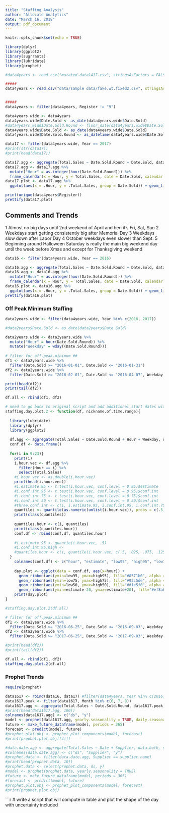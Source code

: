 ```yaml
---
title: "Staffing Analysis"
author: "Allocate Analytics"
date: "March 16, 2018"
output: pdf_document
---
```


```r
knitr::opts_chunk$set(echo = TRUE)

library(dplyr)
library(ggplot2)
library(sugrrants)
library(lubridate)
library(prophet)

#data4years <- read.csv("mutated.data1417.csv", stringsAsFactors = FALSE)

#####
data4years <- read.csv("data/sample data/fake.wt.fixed2.csv", stringsAsFactors = FALSE)


#####
data4years <- filter(data4years, Register != "9")

data4years.wide <- data4years
data4years.wide$Date.Sold <- as_date(data4years.wide$Date.Sold)
#data4years.wide$Date.Sold.Round <- floor_date(data4years.wide$Date.Sold, unit = "hour")
data4years.wide$Date.Sold <- as_date(data4years.wide$Date.Sold)
data4years.wide$Date.Sold.Round <- as_datetime(data4years.wide$Date.Sold.Round)

data17 <- filter(data4years.wide, Year == 2017)
#print(str(data17))
#print(head(data17))

data17.agg <- aggregate(Total.Sales ~ Date.Sold.Round + Date.Sold, data17, sum)
data17.agg <- data17.agg %>%
  mutate("Hour" = as.integer(hour(Date.Sold.Round))) %>%
  frame_calendar(x = Hour, y = Total.Sales, date = Date.Sold, calendar = "monthly")
data17.plot <- data17.agg %>%
  ggplot(aes(x = .Hour, y = .Total.Sales, group = Date.Sold)) + geom_line()

```

```r
print(unique(data4years$Register))
prettify(data17.plot)
```

## Comments and Trends

1 Almost no big days until 2nd weekend of April and hen it's Fri, Sat, Sun
2 Weekdays start getting consistently big after Memorial Day
3 Weekdays slow down after Labor Day
4 October weekdays even slower than Sept.
5 Beginning around Halloween Saturday is really the main big weekend day until the week before Xmas and except for Thanksgiving weekend


```r
data16 <- filter(data4years.wide, Year == 2016)

data16.agg <- aggregate(Total.Sales ~ Date.Sold.Round + Date.Sold, data16, sum)
data16.agg <- data16.agg %>%
  mutate("Hour" = as.integer(hour(Date.Sold.Round))) %>%
  frame_calendar(x = Hour, y = Total.Sales, date = Date.Sold, calendar = "monthly")
data16.plot <- data16.agg %>%
  ggplot(aes(x = .Hour, y = .Total.Sales, group = Date.Sold)) + geom_line()
prettify(data16.plot)

```


### Off Peak Minimum Staffing

```r

data2years.wide <- filter(data4years.wide, Year %in% c(2016, 2017))

#data2years$Date.Sold <- as_date(data2years$Date.Sold)

data2years.wide <- data2years.wide %>%
  mutate("Hour" = hour(Date.Sold.Round)) %>%
  mutate("Weekday" = wday((Date.Sold.Round)))
    
# filter for off.peak.minimum ##
df1 <- data2years.wide %>%
  filter(Date.Sold >= "2016-01-01", Date.Sold <= "2016-01-31")
df2 <- data2years.wide %>%
  filter(Date.Sold >= "2016-02-01", Date.Sold <= "2016-04-07", Weekday %in% c(1, 2, 3, 4, 5, 7))

print(head(df2))
print(tail(df2))

df.all <- rbind(df1, df2)

# need to go back to original script and add additional start dates with defaults like 0 for min and 100000 for max
staffing.day.plot.2 <- function(df, nickname.of.time.range){
  
  library(lubridate)
  library(dplyr)
  library(ggplot2)
  
  df.agg <- aggregate(Total.Sales ~ Date.Sold.Round + Hour + Weekday, df.all, sum)
  conf.df <- data.frame()
  
  for(i in 9:23){
    print(i)
    i.hour.vec <- df.agg %>%
      filter(Hour == i) %>%
      select(Total.Sales)
    #i.hour.vec <- as.double(i.hour.vec)
    print(head(i.hour.vec))
    #i.estimate.95 <- t.test(i.hour.vec, conf.level = 0.95)$estimate
    #i.conf.int.95 <- t.test(i.hour.vec, conf.level = 0.95)$conf.int
    #i.conf.int.75 <- t.test(i.hour.vec, conf.level = 0.75)$conf.int
    #i.conf.int.50 <- t.test(i.hour.vec, conf.level = 0.50)$conf.int
    #three.conf.int <- c(i, i.estimate.95, i.conf.int.95, i.conf.int.75, i.conf.int.50)
    quantiles <- quantile(as.numeric(unlist(i.hour.vec)), probs = c(.5, .025, .975, .125, .875, .25, .75))
    print(class(quantiles))
    
    quantiles.hour <- c(i, quantiles)
    print(class(quantiles.hour))
    conf.df <- rbind(conf.df, quantiles.hour)
    
    #i.estimate.95 <- quantie(i.hour.vec, .5)
    #i.conf.int.95.high <- 
    #quantiles.hour <- c(i, quantile(i.hour.vec, c(.5, .025, .975, .125, .875, .25, .75)))
  }
    colnames(conf.df) <- c("hour", "estimate", "low95", "high95", "low75", "high75", "low50", "high50")
    
    day.plot <- ggplot(data = conf.df, aes(x=hour)) +
      geom_ribbon(aes(ymin=low95, ymax=high95), fill="#0571b0", alpha = .75)+
      geom_ribbon(aes(ymin=low75, ymax=high75), fill="#92c5de", alpha = .75)+
      geom_ribbon(aes(ymin=low50, ymax=high50), fill="#d1e5f0", alpha = .75)+
      geom_ribbon(aes(ymin=estimate-20, ymax=estimate+20), fill="#ef8a62")
    print(day.plot)
}

#staffing.day.plot.2(df.all)


```

```r

# filter for off.peak.minimum ##
df1 <- data2years.wide %>%
  filter(Date.Sold >= "2016-06-25", Date.Sold <= "2016-09-03", Weekday %in% c(1, 2, 3, 4, 5, 6))
df2 <- data2years.wide %>%
  filter(Date.Sold >= "2017-06-25", Date.Sold <= "2017-09-03", Weekday %in% c(1, 2, 3, 4, 5, 6))

#print(head(df2))
#print(tail(df2))

df.all <- rbind(df1, df2)
staffing.day.plot.2(df.all)


```


### Prophet Trends


```r

require(prophet)

data1617 <- rbind(data16, data17) #filter(data4years, Year %in% c(2016, 2017))
data1617.peak <- filter(data1617, Month %in% c(6, 7, 8))
data1617.agg <- aggregate(Total.Sales ~ Date.Sold.Round, data1617.peak, sum)
#print(head(data1617.agg, 100))
colnames(data1617.agg) <- c("ds", "y")
model <- prophet(data1617.agg, yearly.seasonality = TRUE, daily.seasonality = TRUE)
future <- make_future_dataframe(model, periods = 365)
forecast <- predict(model, future)
#prophet.plot.obj <- prophet_plot_components(model, forecast)
#print(prophet.plot.obj[[4]])

#data.date.agg <- aggregate(Total.Sales ~ Date + Supplier, data.both, sum)
#colnames(data.date.agg) <- c("ds", "Supplier", "y")
#prophet.data <- filter(data.date.agg, Supplier == supplier.name)
#print(head(prophet.data, 10))
#prophet.data <- select(prophet.data, ds, y)
#model <- prophet(prophet.data, yearly.seasonality = TRUE)
#future <- make_future_dataframe(model, periods = 365)
#forecast <- predict(model, future)
#prophet.plot.obj <- prophet_plot_components(model, forecast)
#print(prophet.plot.obj)


```




```r

# write a script that will compute in table and plot the shape of the day with uncertainty included




